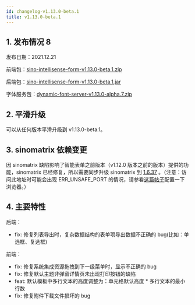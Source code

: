 ```yaml
---
id: changelog-v1.13.0-beta.1
title: v1.13.0-beta.1
---
```



## 1. 发布情况 8

发布日期：2021.12.21

前端包：[sino-intellisense-form-v1.13.0-beta.1.zip](http://sino-intellisense-form.oss-cn-beijing.aliyuncs.com/v1.13.0-beta.1/sino-intellisense-form-v1.13.0-beta.1.zip)

后端包：[sino-intellisense-form-v1.13.0-beta.1.jar](http://sino-intellisense-form.oss-cn-beijing.aliyuncs.com/v1.13.0-beta.1/sino-intellisense-form-v1.13.0-beta.1.jar)

字体服务包：[dynamic-font-server-v1.13.0-alpha.7.zip](http://sino-intellisense-form.oss-cn-beijing.aliyuncs.com/v1.13.0-alpha.7/dynamic-font-server-v1.13.0-alpha.7.zip)

## 2. 平滑升级

可以从任何版本平滑升级到 v1.13.0-beta.1。

## 3. sinomatrix 依赖变更

因 sinomatrix 缺陷影响了智能表单之前版本（v1.12.0 版本之前的版本）提供的功能，sinomatrix 已经修复，所以需要同步升级 sinomatrix 到 [1.6.37](http://47.93.34.153:10080/sino-matrix/sino-matrix/blob/master/CHANGELOG.md) 。（注意：访问此地址时可能会出现 ERR_UNSAFE_PORT 的情况，请参看[这篇帖子](https://blog.csdn.net/kjcxmx/article/details/118122483)配置一下浏览器。）

## 4. 主要特性

后端：

- fix: 修复列表导出时，复杂数据结构的表单项导出数据不正确的 bug(比如：单选框、复选框)

前端：

- fix: 修复系统集成资源拖拽到下一级菜单时，显示不正确的 bug
- fix: 修复默认主题非弹窗详情页未出现打印按钮的缺陷
- feat: 默认模板中多行文本的高度调整为：单元格默认高度 \* 多行文本的最小行数
- fix: 修复附件下载文件损坏的 bug
